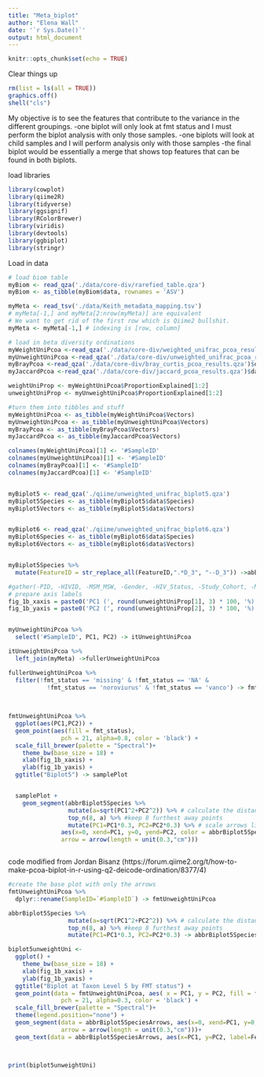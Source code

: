 ```yaml
---
title: "Meta_biplot"
author: "Elena Wall"
date: '`r Sys.Date()`'
output: html_document
---
```


```r
knitr::opts_chunk$set(echo = TRUE)
```
Clear things up
```r
rm(list = ls(all = TRUE))
graphics.off()
shell("cls")
```
My objective is to see the features that contribute to the variance in the different groupings. 
-one biplot will only look at fmt status and I must perform the biplot analysis with only those samples.
-one biplots will look at child samples and I will perform analysis only with those samples
-the final biplot would be essentially a merge that shows top features that can be found in both biplots.

load libraries
```r
library(cowplot)
library(qiime2R)
library(tidyverse)
library(ggsignif)
library(RColorBrewer)
library(viridis)
library(devtools)
library(ggbiplot)
library(stringr)

```
Load in data
```r
# load biom table
myBiom <- read_qza('./data/core-div/rarefied_table.qza')
myBiom <- as_tibble(myBiom$data, rownames = 'ASV')

myMeta <- read_tsv('./data/Keith_metadata_mapping.tsv')
# myMeta[-1,] and myMeta[2:nrow(myMeta)] are equivalent
# We want to get rid of the first row which is Qiime2 bullshit.
myMeta <- myMeta[-1,] # indexing is [row, column] 

# load in beta diversity ordinations
myWeightUniPcoa <-read_qza('./data/core-div/weighted_unifrac_pcoa_results.qza')$data
myUnweightUniPcoa <-read_qza('./data/core-div/unweighted_unifrac_pcoa_results.qza')$data
myBrayPcoa <-read_qza('./data/core-div/bray_curtis_pcoa_results.qza')$data
myJaccardPcoa <-read_qza('./data/core-div/jaccard_pcoa_results.qza')$data

weightUniProp <- myWeightUniPcoa$ProportionExplained[1:2]
unweightUniProp <- myUnweightUniPcoa$ProportionExplained[1:2]

#turn them into tibbles and stuff
myWeightUniPcoa <- as_tibble(myWeightUniPcoa$Vectors)
myUnweightUniPcoa <- as_tibble(myUnweightUniPcoa$Vectors)
myBrayPcoa <- as_tibble(myBrayPcoa$Vectors)
myJaccardPcoa <- as_tibble(myJaccardPcoa$Vectors)

colnames(myWeightUniPcoa)[1] <- '#SampleID'
colnames(myUnweightUniPcoa)[1] <- '#SampleID'
colnames(myBrayPcoa)[1] <- '#SampleID'
colnames(myJaccardPcoa)[1] <- '#SampleID'


myBiplot5 <- read_qza('./qiime/unweighted_unifrac_biplot5.qza')
myBiplot5Species <- as_tibble(myBiplot5$data$Species)
myBiplot5Vectors <- as_tibble(myBiplot5$data$Vectors)


myBiplot6 <- read_qza('./qiime/unweighted_unifrac_biplot6.qza')
myBiplot6Species <- as_tibble(myBiplot6$data$Species)
myBiplot6Vectors <- as_tibble(myBiplot6$data$Vectors)


myBiplot5Species %>% 
  mutate(FeatureID = str_replace_all(FeatureID,".*D_3", "--D_3")) ->abbrBiplot5Species


```


```r
#gather(-PID, -HIVID, -MSM_MSW, -Gender, -HIV_Status, -Study_Cohort, -MSM_yn, key = Markers, #value = Counts) ->myCytofBloodTidy
# prepare axis labels 
fig_1b_xaxis = paste0('PC1 (', round(unweightUniProp[1], 3) * 100, '%)')
fig_1b_yaxis = paste0('PC2 (', round(unweightUniProp[2], 3) * 100, '%)')


myUnweightUniPcoa %>% 
  select('#SampleID', PC1, PC2) -> itUnweightUniPcoa

itUnweightUniPcoa %>% 
  left_join(myMeta) ->fullerUnweightUniPcoa

fullerUnweightUniPcoa %>% 
  filter(!fmt_status == 'missing' & !fmt_status == 'NA' & 
           !fmt_status == 'noroviurus' & !fmt_status == 'vanco') -> fmtUnweightUniPcoa
  
  

fmtUnweightUniPcoa %>% 
  ggplot(aes(PC1,PC2)) +
  geom_point(aes(fill = fmt_status),
               pch = 21, alpha=0.8, color = 'black') +
  scale_fill_brewer(palette = "Spectral")+
    theme_bw(base_size = 18) +
    xlab(fig_1b_xaxis) +
    ylab(fig_1b_yaxis) +
  ggtitle("Biplot5") -> samplePlot


  samplePlot +
    geom_segment(abbrBiplot5Species %>% 
                 mutate(a=sqrt(PC1^2+PC2^2)) %>% # calculate the distance from the origin
                 top_n(8, a) %>% #keep 8 furthest away points
                 mutate(PC1=PC1*0.3, PC2=PC2*0.3) %>% # scale arrows linearly
               aes(x=0, xend=PC1, y=0, yend=PC2, color = abbrBiplot5Species$FeatureID),
               arrow = arrow(length = unit(0.3,"cm")))



```
code modified from Jordan Bisanz
(https://forum.qiime2.org/t/how-to-make-pcoa-biplot-in-r-using-q2-deicode-ordination/8377/4)
```r

#create the base plot with only the arrows
fmtUnweightUniPcoa %>% 
  dplyr::rename(SampleID=`#SampleID`) -> fmtUnweightUniPcoa

abbrBiplot5Species %>% 
                 mutate(a=sqrt(PC1^2+PC2^2)) %>% # calculate the distance from the origin
                 top_n(8, a) %>% #keep 8 furthest away points
                 mutate(PC1=PC1*0.3, PC2=PC2*0.3) -> abbrBiplot5SpeciesArrows # scale arrows linearly

biplot5unweightUni <-
  ggplot() +
    theme_bw(base_size = 18) +
    xlab(fig_1b_xaxis) +
    ylab(fig_1b_yaxis) +
  ggtitle("Biplot at Taxon Level 5 by FMT status") +
  geom_point(data = fmtUnweightUniPcoa, aes( x = PC1, y = PC2, fill = fmt_status),
               pch = 21, alpha=0.3, color = 'black') +
  scale_fill_brewer(palette = "Spectral")+ 
  theme(legend.position="none") +  
  geom_segment(data = abbrBiplot5SpeciesArrows, aes(x=0, xend=PC1, y=0,                               yend=PC2),
               arrow = arrow(length = unit(0.3,"cm")))+
  geom_text(data = abbrBiplot5SpeciesArrows, aes(x=PC1, y=PC2, label=FeatureID), size=5)



print(biplot5unweightUni)
```
